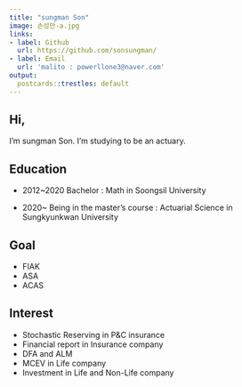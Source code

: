 ```yaml
---
title: "sungman Son"
image: 손성만-a.jpg
links:
- label: Github
  url: https://github.com/sonsungman/
- label: Email
  url: 'malito : powerllone3@naver.com'
output:
  postcards::trestles: default
---
```


## Hi,
 I'm sungman Son. I'm studying to be an actuary.
 
## Education

 - 2012~2020 Bachelor : Math in Soongsil University
 
 - 2020~ Being in the master's course : Actuarial Science in Sungkyunkwan University
 
## Goal

 - FIAK
 - ASA
 - ACAS
 
## Interest

 - Stochastic Reserving in P&C insurance
 - Financial report in Insurance company
 - DFA and ALM
 - MCEV in Life company
 - Investment in Life and Non-Life company